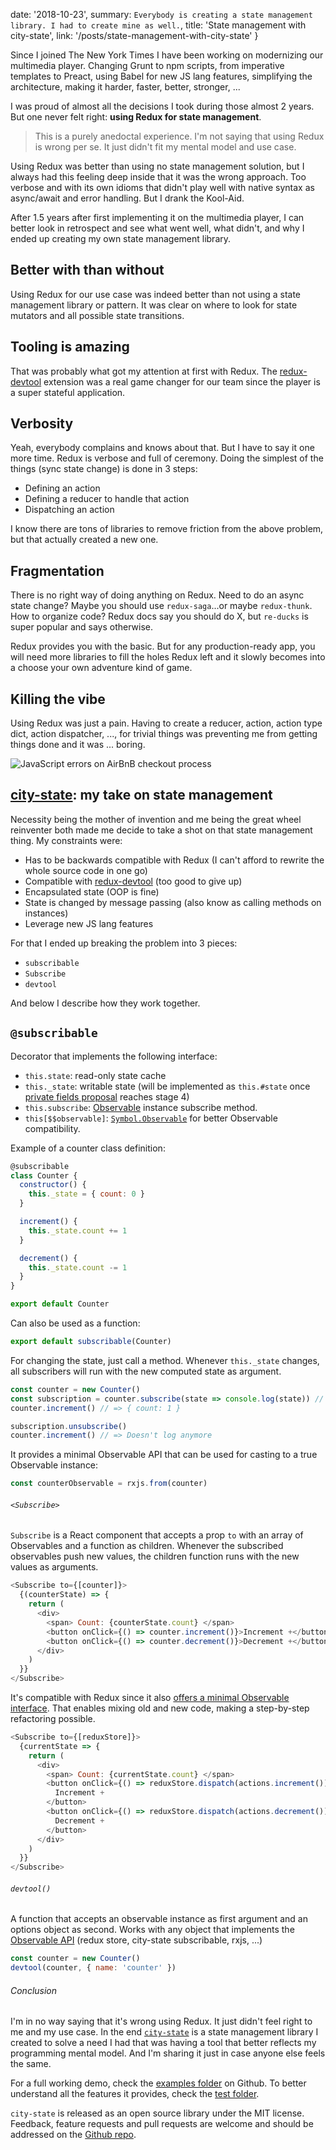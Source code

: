 
  date: '2018-10-23',
  summary: `
    Everybody is creating a state management library. I had to create mine as well.
  `,
  title: 'State management with city-state',
  link: '/posts/state-management-with-city-state'
}


Since I joined The New York Times I have been working on modernizing our
multimedia player. Changing Grunt to npm scripts, from imperative templates to
Preact, using Babel for new JS lang features, simplifying the architecture,
making it harder, faster, better, stronger, ...

I was proud of almost all the decisions I took during those almost 2
years. But one never felt right: **using Redux for state management**.

> This is a purely anedoctal experience. I'm not saying that using Redux is
> wrong per se. It just didn't fit my mental model and use case.

Using Redux was better than using no state management solution, but I always had
this feeling deep inside that it was the wrong approach. Too verbose and with
its own idioms that didn't play well with native syntax as async/await and
error handling. But I drank the Kool-Aid.

After 1.5 years after first implementing it on the multimedia player, I can
better look in retrospect and see what went well, what didn't, and why I ended
up creating my own state management library.

## Better with than without

Using Redux for our use case was indeed better than not using a state management
library or pattern. It was clear on where to look for state mutators and all
possible state transitions.

## Tooling is amazing

That was probably what got my attention at first with Redux. The
[redux-devtool](https://github.com/zalmoxisus/redux-devtools-extension) extension
was a real game changer for our team since the player is a super stateful
application.

## Verbosity

Yeah, everybody complains and knows about that. But I have to say it one more
time. Redux is verbose and full of ceremony. Doing the simplest of the things
(sync state change) is done in 3 steps:

- Defining an action
- Defining a reducer to handle that action
- Dispatching an action

I know there are tons of libraries to remove friction from the above problem,
but that actually created a new one.

## Fragmentation

There is no right way of doing anything on Redux. Need to do an async state
change? Maybe you should use `redux-saga`...or maybe `redux-thunk`. How to
organize code? Redux docs say you should do X, but `re-ducks`
is super popular and says otherwise.

Redux provides you with the basic. But for any production-ready app, you will
need more libraries to fill the holes Redux left and it slowly becomes into a
choose your own adventure kind of game.

## Killing the vibe

Using Redux was just a pain. Having to create a reducer, action, action type
dict, action dispatcher, ..., for trivial things was preventing me from getting
things done and it was ... boring.

<Asterism />

<p>
  <AspectRatio ratio="980:400" backgroundColor="transparent">
    <img
      src="/static/posts/state-management-with-city-state/city-state-logo.svg"
      alt="JavaScript errors on AirBnB checkout process"
    />
  </AspectRatio>
</p>

## [city-state](https://github.com/caiogondim/city-state.js): my take on state management

Necessity being the mother of invention and me being the great wheel reinventer
both made me decide to take a shot on that state management thing. My
constraints were:

- Has to be backwards compatible with Redux (I can't afford to rewrite the whole source code in one go)
- Compatible with [redux-devtool](https://github.com/zalmoxisus/redux-devtools-extension) (too good to give up)
- Encapsulated state (OOP is fine)
- State is changed by message passing (also know as calling methods on instances)
- Leverage new JS lang features

For that I ended up breaking the problem into 3 pieces:

- `subscribable`
- `Subscribe`
- `devtool`

And below I describe how they work together.

## `@subscribable`

Decorator that implements the following interface:

- `this.state`: read-only state cache
- `this._state`: writable state (will be implemented as `this.#state` once [private fields proposal](https://github.com/tc39/proposal-class-fields#private-fields) reaches stage 4)
- `this.subscribe`: [Observable](https://github.com/tc39/proposal-observable) instance subscribe method.
- `this[$$observable]`: [`Symbol.Observable`](https://github.com/tc39/proposal-observable#api) for better Observable compatibility.

Example of a counter class definition:

```js
@subscribable
class Counter {
  constructor() {
    this._state = { count: 0 }
  }

  increment() {
    this._state.count += 1
  }

  decrement() {
    this._state.count -= 1
  }
}

export default Counter
```

Can also be used as a function:

```js
export default subscribable(Counter)
```

For changing the state, just call a method. Whenever `this._state` changes, all
subscribers will run with the new computed state as argument.

```js
const counter = new Counter()
const subscription = counter.subscribe(state => console.log(state)) // => { count: 0 }
counter.increment() // => { count: 1 }

subscription.unsubscribe()
counter.increment() // => Doesn't log anymore
```

It provides a minimal Observable API that can be used for casting to a true
Observable instance:

```js
const counterObservable = rxjs.from(counter)
```

###### `<Subscribe>`

`Subscribe` is a React component that accepts a prop `to` with an array of
Observables and a function as children. Whenever the subscribed observables push
new values, the children function runs with the new values as arguments.

```js
<Subscribe to={[counter]}>
  {(counterState) => {
    return (
      <div>
        <span> Count: {counterState.count} </span>
        <button onClick={() => counter.increment()}>Increment +</button>
        <button onClick={() => counter.decrement()}>Decrement +</button>
      </div>
    )
  }}
</Subscribe>
```

It's compatible with Redux since it also [offers a minimal Observable interface](https://github.com/reduxjs/redux/blob/e944bb2a9762c2d423502a838edae48ae86f123d/src/createStore.js#L236).
That enables mixing old and new code, making a step-by-step refactoring possible.

```js
<Subscribe to={[reduxStore]}>
  {currentState => {
    return (
      <div>
        <span> Count: {currentState.count} </span>
        <button onClick={() => reduxStore.dispatch(actions.increment())}>
          Increment +
        </button>
        <button onClick={() => reduxStore.dispatch(actions.decrement())}>
          Decrement +
        </button>
      </div>
    )
  }}
</Subscribe>
```

###### `devtool()`

A function that accepts an observable instance as first argument and an options
object as second. Works with any object that implements the [Observable API](https://observable-api)
(redux store, city-state subscribable, rxjs, ...)

```js
const counter = new Counter()
devtool(counter, { name: 'counter' })
```

###### Conclusion

I'm in no way saying that it's wrong using Redux. It just didn't feel right to
me and my use case. In the end [`city-state`](https://github.com/caiogondim/city-state.js) is a state management library I
created to solve a need I had that was having a tool that better reflects my
programming mental model. And I'm sharing it just in case anyone else feels the
same.

For a full working demo, check the [examples folder](https://github.com/caiogondim/city-state.js/tree/master/examples) on Github.
To better understand all the features it provides, check the [test folder](https://github.com/caiogondim/city-state.js/tree/master/test).

`city-state` is released as an open source library under the MIT license.
Feedback, feature requests and pull requests are welcome and should be addressed
on the [Github repo](https://github.com/caiogondim/city-state.js).
